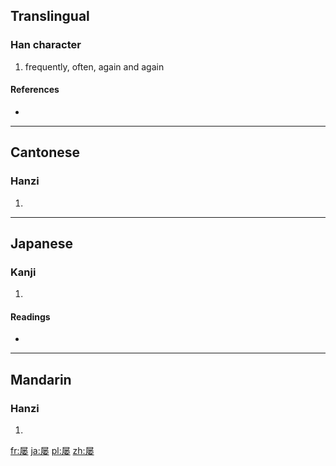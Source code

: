 {{also|屢}}
==Translingual==

===Han character===
{{Han char|rn=44|rad=尸|as=09|sn=12|four=|canj=尸火木女 (SFDV)}}

# frequently, often, again and again

====References====
* {{Han ref|kx=0303.181|dkj=07770|dj=0601.080|hdz=20978.190|uh=5C61|ud=23649}}

----

==Cantonese==

===Hanzi===
{{yue-hanzi|jyut=|y=leui5|tra=屢}}

# {{defn|Cantonese|sort=尸09}}

----

==Japanese==

===Kanji===
{{ja-kanji|grade=|rs=尸09}}

# {{defn|Japanese|sort=尸09}}

====Readings====
* {{ja-readings|on=[[る]] (ru)|kun=[[しばしば]] (shibashiba)}}

----

==Mandarin==

===Hanzi===
{{cmn-hanzi|tra=屢|pin=[[lǚ]] ([[lü3]])|wg=lü<sup>3</sup>}}

# {{defn|Mandarin|sort=尸09}}

[[fr:屡]]
[[ja:屡]]
[[pl:屡]]
[[zh:屡]]
